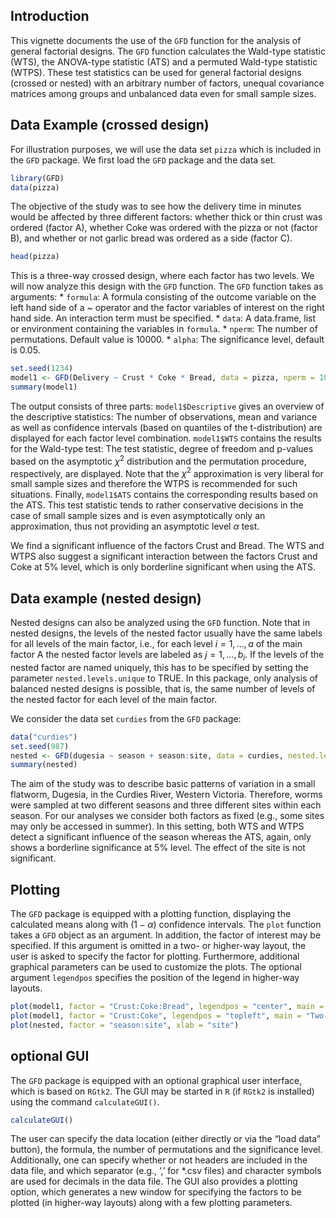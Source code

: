 <!--
%\VignetteEngine{knitr::rmarkdown}
%\VignetteIndexEntry{An Introduction to GFD}
-->


## Introduction

This vignette documents the use of the `GFD` function for the analysis of general factorial designs. The `GFD` function
calculates the Wald-type statistic (WTS), the ANOVA-type statistic (ATS) and a permuted Wald-type statistic (WTPS). 
These test statistics can be used for general factorial designs (crossed or nested) with an arbitrary number of 
factors, unequal covariance matrices among groups and unbalanced data even for small sample sizes.

## Data Example (crossed design)

For illustration purposes, we will use the data set `pizza` which is included in the `GFD` package. We first load the
`GFD` package and the data set.

```r
library(GFD)
data(pizza)
```

The objective of the study was to see how the delivery time in minutes would be affected by
three different factors: whether thick or thin crust was ordered (factor A), whether Coke was
ordered with the pizza or not (factor B), and whether or not garlic bread was ordered as a
side (factor C). 

```r
head(pizza)
```

This is a three-way crossed design, where each factor has two levels. We will now analyze this design with the `GFD` function. 
The `GFD` function takes as arguments:
* `formula`: A formula consisting of the outcome variable on the left hand side of a \~ operator and the factor
variables of interest on the right hand side. An interaction term must be specified.
* `data`: A data.frame, list or environment containing the variables in `formula`.
* `nperm`: The number of permutations. Default value is 10000.
* `alpha`: The significance level, default is 0.05.

```r
set.seed(1234)
model1 <- GFD(Delivery ~ Crust * Coke * Bread, data = pizza, nperm = 1000, alpha = 0.05)
summary(model1)
```

The output consists of three parts: `model1$Descriptive` gives an overview of the descriptive statistics: The number of observations, 
mean and variance as well as confidence intervals (based on quantiles of the t-distribution) are displayed for each factor level combination.
`model1$WTS` contains the results for the Wald-type test: The test statistic, degree of freedom and p-values based on the asymptotic $\chi^2$ distribution
and the permutation procedure, respectively, are displayed. Note that the $\chi^2$ approximation is very liberal for small sample sizes and therefore the WTPS is 
recommended for such situations. Finally, `model1$ATS` contains the corresponding results based on the ATS. This test statistic tends to rather
conservative decisions in the case of small sample sizes and is even asymptotically only an approximation, thus not providing an asymptotic level $\alpha$ test.

We find a significant influence of the factors Crust and Bread. The WTS and WTPS also
suggest a significant interaction between the factors Crust and Coke at 5% level, which is only
borderline significant when using the ATS.

## Data example (nested design)

Nested designs can also be analyzed using the `GFD` function. 
Note that in nested designs, the levels of the nested factor usually have the same labels
for all levels of the main factor, i.e., for each level $i=1, ..., a$ of the main factor A
the nested factor levels are labeled as $j=1, ..., b_i$. If the levels of the nested factor 
are named uniquely, this has to be specified by setting the parameter `nested.levels.unique`
to TRUE.
In this package, only analysis of balanced
nested designs is possible, that is, the same number of levels of the nested factor for each level
of the main factor.

We consider the data set `curdies` from the `GFD` package:

```r
data("curdies")
set.seed(987)
nested <- GFD(dugesia ~ season + season:site, data = curdies, nested.levels.unique = TRUE)
summary(nested)
```

The aim of the study was to describe basic patterns of variation in a small flatworm, Dugesia, in the Curdies
River, Western Victoria. Therefore, worms were sampled at two different seasons and three
different sites within each season. For our analyses we consider both factors as fixed (e.g.,
some sites may only be accessed in summer). In this setting, both WTS and WTPS detect a significant influence of the season whereas
the ATS, again, only shows a borderline significance at 5% level. The effect of the site is not
significant.

## Plotting

The `GFD` package is equipped with a plotting function, displaying the calculated means along with $(1-\alpha)$ confidence intervals.
The `plot` function takes a `GFD` object as an argument. In addition, the factor of interest may be specified. If this argument is 
omitted in a two- or higher-way layout, the user is asked to specify the factor for plotting. Furthermore, additional graphical parameters
can be used to customize the plots. The optional argument `legendpos` specifies the position of the legend in higher-way layouts.

```r
plot(model1, factor = "Crust:Coke:Bread", legendpos = "center", main = "Delivery time of pizza", xlab = "Bread")
plot(model1, factor = "Crust:Coke", legendpos = "topleft", main = "Two-way interaction", xlab = "Coke", col = 3:5, pch = 17)
plot(nested, factor = "season:site", xlab = "site")
```

## optional GUI

The `GFD` package is equipped with an optional graphical user interface, which is based on `RGtk2`. The GUI may be started in `R` (if `RGtk2` is installed) using the
command `calculateGUI()`. 

```r
calculateGUI()
```

The user can specify the data location
(either directly or via the "load data" button), the formula, the number of permutations and
the significance level. Additionally, one can specify whether or not headers are
included in the data file, and which separator (e.g., ',' for *.csv files) and character symbols are used for decimals
in the data file. The GUI also provides a plotting option, which generates a new window
for specifying the factors to be plotted (in higher-way layouts) along with a few plotting
parameters.
